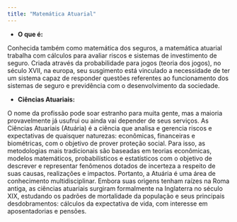 ```yaml
---
title: "Matemática Atuarial"
---
```


- __O que é:__

Conhecida também como matemática dos seguros, a matemática atuarial trabalha com cálculos para avaliar riscos e sistemas de investimento de seguro. Criada através da probabilidade para jogos (teoria dos jogos), no século XVII, na europa, seu susgimento está vinculado a necessidade de ter um sistema capaz de responder questões referentes ao funcionamento dos sistemas de seguro e previdência com o desenvolvimento da sociedade.

- __Ciências Atuariais:__

O nome da profissão pode soar estranho para muita gente, mas a maioria provavelmente já usufrui ou ainda vai depender de seus serviços.
As Ciências Atuariais (Atuária) é a ciência que analisa e gerencia riscos e expectativas de quaisquer naturezas: econômicas, financeiras e biométricas, com o objetivo de prover proteção social. Para isso, as metodologias mais tradicionais são baseadas em teorias econômicas, modelos matemáticos, probabilísticos e estatísticos com o objetivo de descrever e representar fenômenos dotados de incerteza a respeito de suas causas, realizações e impactos. Portanto, a Atuária é uma área de conhecimento multidisciplinar.
Embora suas origens tenham raízes na Roma antiga, as ciências atuariais surgiram formalmente na Inglaterra no século XIX, estudando os padrões de mortalidade da população e seus principais desdobramentos: cálculos da expectativa de vida, com interesse em aposentadorias e pensões.